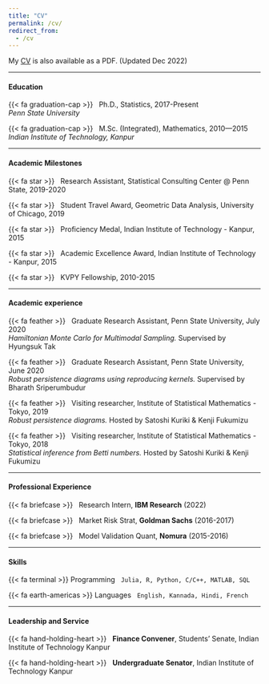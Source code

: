 ```yaml
---
title: "CV"
permalink: /cv/
redirect_from:
  - /cv
---
```



My [CV](/files/cv.pdf) is also available as a PDF. (Updated Dec 2022)


---

#### Education
{{< fa graduation-cap >}} &nbsp; Ph.D., Statistics, 2017-Present<br> 
[_Penn State University_]{.dodgerblue}


{{< fa graduation-cap >}} &nbsp; M.Sc. (Integrated), Mathematics, 2010---2015 <br> 
[_Indian Institute of Technology, Kanpur_]{.dodgerblue}




---

#### Academic Milestones

{{< fa star >}} &nbsp; Research Assistant, Statistical Consulting Center @ Penn State, 2019-2020

{{< fa star >}} &nbsp; Student Travel Award, Geometric Data Analysis, University of Chicago, 2019

{{< fa star >}} &nbsp; Proficiency Medal, Indian Institute of Technology - Kanpur, 2015

{{< fa star >}} &nbsp; Academic Excellence Award, Indian Institute of Technology - Kanpur, 2015

{{< fa star >}} &nbsp; KVPY Fellowship, 2010-2015


---

#### Academic experience

{{< fa feather >}} &nbsp;  Graduate Research Assistant, Penn State University, July 2020 <br> [*Hamiltonian Monte Carlo for Multimodal Sampling.* Supervised by Hyungsuk Tak]{.small}

{{< fa feather >}} &nbsp;  Graduate Research Assistant, Penn State University, June 2020 <br> [*Robust persistence diagrams using reproducing kernels.* Supervised by Bharath Sriperumbudur]{.small}

{{< fa feather >}} &nbsp;  Visiting researcher, Institute of Statistical Mathematics - Tokyo, 2019 <br> [*Robust persistence diagrams.* Hosted by Satoshi Kuriki & Kenji Fukumizu]{.small}

{{< fa feather >}} &nbsp;  Visiting researcher, Institute of Statistical Mathematics - Tokyo, 2018 <br> [*Statistical inference from Betti numbers.* Hosted by Satoshi Kuriki & Kenji Fukumizu]{.small}


---

#### Professional Experience

{{< fa briefcase >}} &nbsp; Research Intern, **IBM Research** (2022)

{{< fa briefcase >}} &nbsp; Market Risk Strat, **Goldman Sachs** (2016-2017)

{{< fa briefcase >}} &nbsp; Model Validation Quant, **Nomura** (2015-2016)


---

#### Skills

{{< fa terminal >}} Programming &nbsp; `Julia, R, Python, C/C++, MATLAB, SQL`

{{< fa earth-americas >}} Languages &nbsp; `English, Kannada, Hindi, French`

---

#### Leadership and Service

{{< fa hand-holding-heart >}} &nbsp; **Finance Convener**, Students' Senate, Indian Institute of Technology Kanpur

{{< fa hand-holding-heart >}} &nbsp; **Undergraduate Senator**, Indian Institute of Technology Kanpur